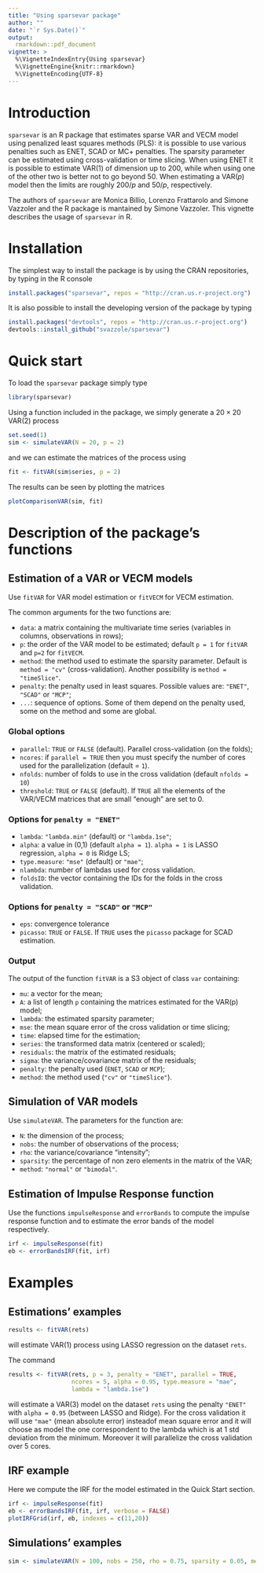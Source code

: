 ```yaml
---
title: "Using sparsevar package"
author: ""
date: "`r Sys.Date()`"
output:
  rmarkdown::pdf_document
vignette: >
  %\VignetteIndexEntry{Using sparsevar}
  %\VignetteEngine{knitr::rmarkdown}
  %\VignetteEncoding{UTF-8}
---
```


# Introduction

`sparsevar` is an R package that estimates sparse VAR and VECM model using penalized least squares methods (PLS): it is possible to use
various penalties such as ENET, SCAD or MC+ penalties. The sparsity parameter can be estimated using cross-validation or time slicing. When using ENET it is possible to estimate VAR(1) of dimension up to 200, while when using one of the other two is better not to go beyond 50. When estimating a VAR($p$) model then the limits are roughly $200/p$ and $50/p$, respectively.

The authors of `sparsevar` are Monica Billio, Lorenzo Frattarolo and Simone Vazzoler and the R package is mantained by Simone Vazzoler. This vignette describes the usage of `sparsevar` in R.

# Installation

The simplest way to install the package is by using the CRAN repositories, by typing in the
R console
```r
install.packages("sparsevar", repos = "http://cran.us.r-project.org")
```

It is also possible to install the developing version of the package by typing
```r
install.packages("devtools", repos = "http://cran.us.r-project.org")
devtools::install_github("svazzole/sparsevar")
```

# Quick start

To load the `sparsevar` package simply type
```r
library(sparsevar)
```

Using a function included in the package, we simply generate a $20\times 20$ VAR$(2)$ process
```r
set.seed(1)
sim <- simulateVAR(N = 20, p = 2)
```

and we can estimate the matrices of the process using
```r
fit <- fitVAR(sim$series, p = 2)
```

The results can be seen by plotting the matrices
```r
plotComparisonVAR(sim, fit)
```

# Description of the package's functions

## Estimation of a VAR or VECM models

Use `fitVAR` for VAR model estimation or `fitVECM` for VECM estimation.

The common arguments for the two functions are:

  * `data`: a matrix containing the multivariate time series (variables in columns, observations in rows);
  * `p`: the order of the VAR model to be estimated; default `p = 1` for `fitVAR` and `p=2`
    for `fitVECM`.
  * `method`: the method used to estimate the sparsity parameter. Default is `method = "cv"`
  (cross-validation). Another possibility is `method = "timeSlice"`.
  * `penalty`: the penalty used in least squares. Possible values are: `"ENET"`, `"SCAD"` or `"MCP"`;
  * `...`: sequence of options. Some of them depend on the penalty used, some on the method
  and some are global.

### Global options

  * `parallel`: `TRUE` or `FALSE` (default). Parallel cross-validation (on the folds);
  * `ncores`: if `parallel = TRUE` then you must specify the number of cores used for the parallelization (default = `1`).
  * `nfolds`: number of folds to use in the cross validation (default `nfolds = 10`)
  * `threshold`: `TRUE` or `FALSE` (default). If `TRUE` all the elements of the VAR/VECM
    matrices that are small "enough" are set to 0.

### Options for `penalty = "ENET"`

  * `lambda`: `"lambda.min"` (default) or `"lambda.1se"`;
  * `alpha`: a value in (0,1) (default `alpha = 1`). `alpha = 1` is LASSO regression, `alpha = 0` is Ridge LS;
  * `type.measure`: `"mse"` (default) or `"mae"`;
  * `nlambda`: number of lambdas used for cross validation.
  * `foldsID`: the vector containing the IDs for the folds in the cross validation.

### Options for `penalty = "SCAD"` or `"MCP"`

  * `eps`: convergence tolerance
  * `picasso`: `TRUE` or `FALSE`. If `TRUE` uses the `picasso` package for SCAD estimation.

### Output

The output of the function `fitVAR` is a S3 object of class `var` containing:

  * `mu`: a vector for the mean;
  * `A`: a list of length `p` containing the matrices estimated for the VAR(p) model;
  * `lambda`: the estimated sparsity parameter;
  * `mse`: the mean square error of the cross validation or time slicing;
  * `time`: elapsed time for the estimation;
  * `series`: the transformed data matrix (centered or scaled);
  * `residuals`: the matrix of the estimated residuals;
  * `sigma`: the variance/covariance matrix of the residuals;
  * `penalty`: the penalty used (`ENET`, `SCAD` or `MCP`);
  * `method`: the method used (`"cv"` or `"timeSlice"`).

## Simulation of VAR models

Use `simulateVAR`. The parameters for the function are:

  * `N`: the dimension of the process;
  * `nobs`: the number of observations of the process;
  * `rho`: the variance/covariance "intensity";
  * `sparsity`: the percentage of non zero elements in the matrix of the VAR;
  * `method`: `"normal"` or `"bimodal"`.

## Estimation of Impulse Response function

Use the functions `impulseResponse` and `errorBands` to compute the impulse response
function and to estimate the error bands of the model respectively.

```r
irf <- impulseResponse(fit)
eb <- errorBandsIRF(fit, irf)
```

# Examples

## Estimations' examples

```r
results <- fitVAR(rets)
```
will estimate VAR(1) process using LASSO regression on the dataset `rets`.

The command
```r
results <- fitVAR(rets, p = 3, penalty = "ENET", parallel = TRUE,
                  ncores = 5, alpha = 0.95, type.measure = "mae",
                  lambda = "lambda.1se")
```
will estimate a VAR(3) model on the dataset `rets` using the penalty `"ENET"` with `alpha = 0.95` (between LASSO and Ridge). For the cross validation it will use `"mae"` (mean absolute error) insteadof mean square error and it will choose as model the one correspondent to the lambda which is at 1 std deviation from the minimum. Moreover it will parallelize the cross validation over 5 cores.

## IRF example

Here we compute the IRF for the model estimated in the Quick Start section.

```r
irf <- impulseResponse(fit)
eb <- errorBandsIRF(fit, irf, verbose = FALSE)
plotIRFGrid(irf, eb, indexes = c(11,20))
```

## Simulations' examples

```r
sim <- simulateVAR(N = 100, nobs = 250, rho = 0.75, sparsity = 0.05, method = "normal")
```
